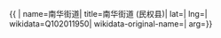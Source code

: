 {{ {{{1|PRC admin/showdata}}}|
name=南华街道|
title=南华街道 (民权县)|
lat=|
lng=|
wikidata=Q102011950|
wikidata-original-name=|
arg={{{arg|}}}}}